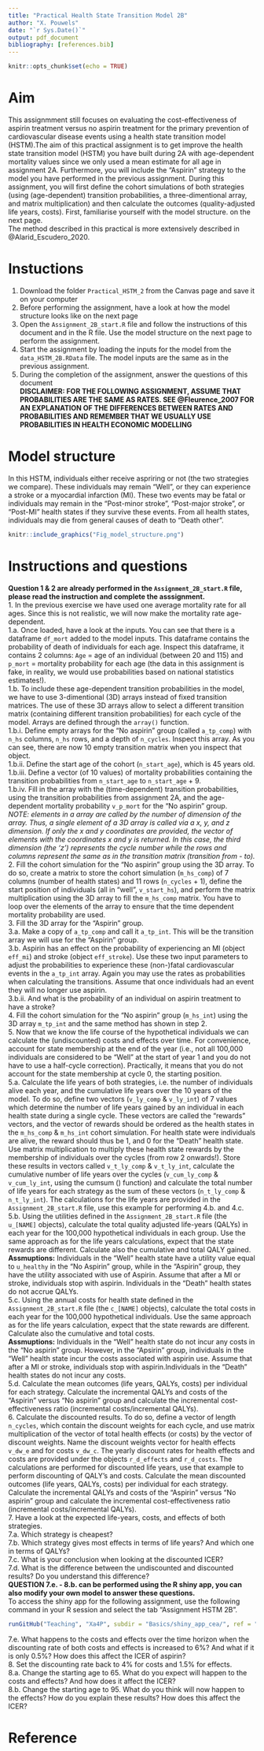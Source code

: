 ```yaml
---
title: "Practical Health State Transition Model 2B"
author: "X. Pouwels"
date: "`r Sys.Date()`"
output: pdf_document
bibliography: [references.bib]
---
```


```r
knitr::opts_chunk$set(echo = TRUE)
```

# Aim
This assignmment still focuses on evaluating the cost-effectiveness of aspirin treatment versus no aspirin treatment for the primary prevention of cardiovascular disease events using a health state transition model (HSTM).The aim of this practical assignment is to get improve the health state transition model (HSTM) you have built during 2A with age-dependent mortality values since we only used a mean estimate for all age in assignment 2A. Furthermore, you will include the "Aspirin" strategy to the model you have performed in the previous assignment.  During this assignment, you will first define the cohort simulations of both strategies (using (age-dependent) transition probabilities, a three-dimentional array, and matrix multiplication) and then calculate the outcomes (quality-adjusted life years, costs). First, familiarise yourself with the model structure. on the next page.  
The method described in this practical is more extensively described in @Alarid_Escudero_2020.  

# Instuctions
  
1. Download the folder `Practical_HSTM_2` from the Canvas page and save it on your computer  
2. Before performing the assignment, have a look at how the model structure looks like on the next page  
2. Open the `Assignment_2B_start.R` file and follow the instructions of this document and in the R file. Use the model structure on the next page to perform the assignment. 
3. Start the assignment by loading the inputs for the model from the `data_HSTM_2B.RData` file. The model inputs are the same as in the previous assignment.    
4. During the completion of the assignment, answer the questions of this document    
**DISCLAIMER: FOR THE FOLLOWING ASSIGNMENT, ASSUME THAT PROBABILITIES ARE THE SAME AS RATES. SEE @Fleurence_2007 FOR AN EXPLANATION OF THE DIFFERENCES BETWEEN RATES AND PROBABILITIES AND REMEMBER THAT WE USUALLY USE PROBABILITIES IN HEALTH ECONOMIC MODELLING**  

\newpage
# Model structure  
In this HSTM, individuals either receive aspriring or not (the two strategies we compare). These individuals may remain "Well", or they can experience a stroke or a myocardial infarction (MI). These two events may be fatal or individuals may remain in the "Post-minor stroke", "Post-major stroke", or "Post-MI" health states if they survive these events. From all health states, individuals may die from general causes of death to "Death other".  
```r
knitr::include_graphics("Fig_model_structure.png")
```

\newpage
# Instructions and questions
**Question 1 & 2 are already performed in the `Assignment_2B_start.R` file, please read the instruction and complete the asssignment.**  
1. In the previous exercise we have used one average mortality rate for all ages. Since this is not realistic, we will now make the mortality rate age-dependent.  
1.a. Once loaded, have a look at the inputs. You can see that there is a dataframe `df_mort` added to the model inputs. This dataframe contains the probability of death of individuals for each age. Inspect this dataframe, it contains 2 columns: `Age` = age of an individual (between 20 and 115) and `p_mort` = mortality probability for each age (the data in this assignment is fake, in reality, we would use probabilities based on national statistics estimates!).  
1.b. To include these age-dependent transition probabilities in the model, we have to use 3-dimentional (3D) arrays instead of fixed transition matrices. The use of these 3D arrays allow to select a different transition matrix (containing different transition probabilities) for each cycle of the model. Arrays are defined through the `array()` function.  
1.b.i. Define empty arrays for the "No aspirin" group (called `a_tp_comp`) with `n_hs` columns, `n_hs` rows, and a depth of `n_cycles`. Inspect this array. As you can see, there are now 10 empty transition matrix when you inspect that object.    
1.b.ii. Define the start age of the cohort (`n_start_age`), which is 45 years old. 
1.b.iii. Define a vector (of 10 values) of mortality probabilities containing the transition probabilities from `n_start_age` to `n_start_age` + 9.  
1.b.iv. Fill in the array with the (time-dependent) transition probabilities, using the transition probabilities from assignment 2A, and the age-dependent mortality probability `v_p_mort` for the "No aspirin" group.    
*NOTE: elements in a array are called by the number of dimension of the array. Thus, a single element of a 3D array is called via a x, y, and z dimension. If only the x and y coordinates are provided, the vector of elements with the coordinates x and y is returned. In this case, the third dimension (the 'z') represents the cycle number while the rows and columns represent the same as in the transition matrix (transition from - to).*  
2. Fill the cohort simulation for the "No aspirin" group using the 3D array. To do so, create a matrix to store the cohort simulation (`m_hs_comp`) of 7 columns (number of health states) and 11 rows (`n_cycles` + 1), define the start position of individuals (all in "well", `v_start_hs`), and perform the matrix multiplication using the 3D array to fill the `m_hs_comp` matrix. You have to loop over the elements of the array to ensure that the time dependent mortality probability are used.  
3. Fill the 3D array for the "Aspirin" group.  
3.a. Make a copy of `a_tp_comp` and call it `a_tp_int`. This will be the transition array we will use for the "Aspirin" group.  
3.b. Aspirin has an effect on the probability of experiencing an MI (object `eff_mi`) and stroke (object `eff_stroke`). Use these two input parameters to adjust the probabilities to experience these (non-)fatal cardiovascular events in the `a_tp_int` array. Again you may use the rates as probabilities when calculating the transitions. Assume that once individuals had an event they will no longer use aspirin.     
3.b.ii. And what is the probability of an individual on aspirin treatment to have a stroke?  
4. Fill the cohort simulation for the "No aspirin" group (`m_hs_int`) using the 3D array `m_tp_int` and the same method has shown in step 2.  
5.	Now that we know the life course of the hypothetical individuals we can calculate the (undiscounted) costs and effects over time. For convenience, account for state membership at the end of the year (i.e., not all 100,000 individuals are considered to be "Well" at the start of year 1 and you do not have to use a half-cycle correction). Practically, it means that you do not account for the state membership at cycle 0, the starting position.  
5.a. Calculate the life years of both strategies, i.e. the number of individuals alive each year, and the cumulative life years over the 10 years of the model. To do so, define two vectors (`v_ly_comp` & `v_ly_int`) of 7 values which determine the number of life  years gained by an individual in each health state during a single cycle. These vectors are called the "rewards" vectors, and the vector of rewards should be ordered as the health states in the `m_hs_comp` & `m_hs_int` cohort simulation. For health state were individuals are alive, the reward should thus be 1, and 0 for the "Death" health state. Use matrix multiplication to multiply these health state rewards by the membership of individuals over the cycles (from row 2 onwards!). Store these results in vectors called `v_t_ly_comp` & `v_t_ly_int`, calculate the cumulative number of life years over the cycles (`v_cum_ly_comp` & `v_cum_ly_int`, using the cumsum () function) and calculate the total number of life years for each strategy as the sum of these vectors (`n_t_ly_comp` & `n_t_ly_int`). The calculations for the life years are provided in the `Assignment_2B_start.R` file, use this example for performing 4.b. and 4.c.    
5.b. Using the utilities defined in the `Assignment_2B_start.R` file (the `u_[NAME]` objects), calculate the total quality adjusted life-years (QALYs) in each year for the 100,000 hypothetical individuals in each group. Use the same approach as for the life years calculations, expect that the state rewards are different. Calculate also the cumulative and total QALY gained.  
**Assmuptions:** Individuals in the "Well" health state have a utility value equal to `u_healthy` in the "No Aspirin" group, while in the "Aspirin" group, they have the utility associated with use of Aspirin. Assume that after a MI or stroke, individuals stop with aspirin. Individuals in the "Death" health states do not accrue QALYs.  
5.c. Using the annual costs for health state defined in the `Assignment_2B_start.R` file (the `c_[NAME]` objects), calculate the total costs in each year for the 100,000 hypothetical individuals. Use the same approach as for the life years calculation, expect that the state rewards are different. Calculate also the cumulative and total costs.  
**Assmuptions:** Individuals in the "Well" health state do not incur any costs in the "No aspirin" group. However, in the "Apsirin" group, individuals in the "Well" health state incur the costs associated with aspirin use. Assume that after a MI or stroke, individuals stop with aspirin.Individuals in the "Death" health states do not incur any costs.      
5.d. Calculate the mean outcomes (life years, QALYs, costs) per individual for each strategy. Calculate the incremental QALYs and costs of the "Aspirin" versus "No aspirin" group and calculate the incremental cost-effectiveness ratio (incremental costs/incremental QALYs).  
6. Calculate the discounted results. To do so, define a vector of length `n_cycles`, which contain the discount weights for each cycle, and use matrix multiplication of the vector of total health effects (or costs) by the vector of discount weights. Name the discount weights vector for health effects `v_dw_e` and for costs `v_dw_c`. The yearly discount rates for health effects and costs are provided under the objects `r_d_effects` and `r_d_costs`. The calculations are performed for discounted life years, use that example to perform discounting of QALY's and costs. Calculate the mean discounted outcomes (life years, QALYs, costs) per individual for each strategy. Calculate the incremental QALYs and costs of the "Aspirin" versus "No aspirin" group and calculate the incremental cost-effectiveness ratio (incremental costs/incremental QALYs).  
7. Have a look at the expected life-years, costs, and effects of both strategies.  
7.a. Which strategy is cheapest?  
7.b. Which strategy gives most effects in terms of life years? And which one in terms of QALYs?  
7.c. What is your conclusion when looking at the discounted ICER?  
7.d. What is the difference between the undiscounted and discounted results? Do you understand this difference?  
**QUESTION 7.e. - 8.b. can be performed using the R shiny app, you can also modify your own model to answer these questions.**  
To access the shiny app for the following assignment, use the following command in your R session and select the tab "Assignment HSTM 2B".  
```r
runGitHub("Teaching", "Xa4P", subdir = "Basics/shiny_app_cea/", ref = "main")
```
7.e. What happens to the costs and effects over the time horizon when the discounting rate of both costs and effects is increased to 6%? And what if it is only 0.5%? How does this affect the ICER of aspirin?   
8. Set the discounting rate back to 4% for costs and 1.5% for effects.  
8.a.	Change the starting age to 65. What do you expect will happen to the costs and effects? And how does it affect the ICER?  
8.b.	Change the starting age to 95. What do you think will now happen to the effects? How do you explain these results? How does this affect the ICER?  

# Reference